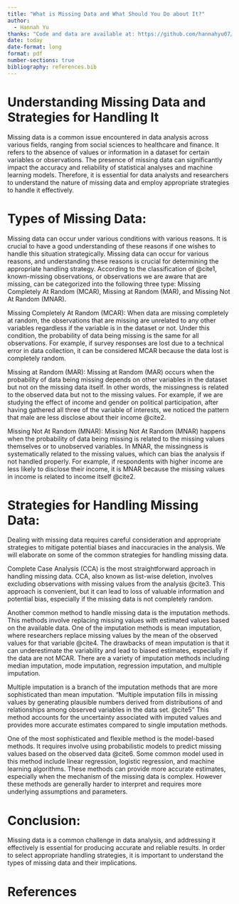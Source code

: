 ```yaml
---
title: "What is Missing Data and What Should You Do about It?"
author: 
  - Hannah Yu
thanks: "Code and data are available at: https://github.com/hannahyu07/what-is-missing-data"
date: today
date-format: long
format: pdf
number-sections: true
bibliography: references.bib
---
```


# Understanding Missing Data and Strategies for Handling It

Missing data is a common issue encountered in data analysis across various fields, ranging from social sciences to healthcare and finance. It refers to the absence of values or information in a dataset for certain variables or observations. The presence of missing data can significantly impact the accuracy and reliability of statistical analyses and machine learning models. Therefore, it is essential for data analysts and researchers to understand the nature of missing data and employ appropriate strategies to handle it effectively.

# Types of Missing Data:

Missing data can occur under various conditions with various reasons. It is crucial to have a good understanding of these reasons if one wishes to handle this situation strategically. 
Missing data can occur for various reasons, and understanding these reasons is crucial for determining the appropriate handling strategy. According to the classification of @cite1, known-missing observations, or observations we are aware that are missing, can be categorized into the following three type: Missing Completely At Random (MCAR), Missing at Random (MAR), and Missing Not At Random (MNAR).

Missing Completely At Random (MCAR): When data are missing completely at random, the observations that are missing are unrelated to any other variables regardless if the variable is in the dataset or not. Under this condition, the probability of data being missing is the same for all observations. For example, if survey responses are lost due to a technical error in data collection, it can be considered MCAR because the data lost is completely random. 

Missing at Random (MAR): Missing at Random (MAR) occurs when the probability of data being missing depends on other variables in the dataset but not on the missing data itself. In other words, the missingness is related to the observed data but not to the missing values. For example, if we are studying the effect of income and gender on political participation, after having gathered all three of the variable of interests, we noticed the pattern that male are less disclose about their income @cite2.

Missing Not At Random (MNAR): Missing Not At Random (MNAR) happens when the probability of data being missing is related to the missing values themselves or to unobserved variables. In MNAR, the missingness is systematically related to the missing values, which can bias the analysis if not handled properly. For example, if respondents with higher income are less likely to disclose their income, it is MNAR because the missing values in income is related to income itself @cite2.

# Strategies for Handling Missing Data:

Dealing with missing data requires careful consideration and appropriate strategies to mitigate potential biases and inaccuracies in the analysis. We will elaborate on some of the common strategies for handling missing data.

Complete Case Analysis (CCA) is the most straightforward approach in handling missing data.  CCA, also known as list-wise deletion, involves excluding observations with missing values from the analysis @cite3. This approach is convenient, but it can lead to loss of valuable information and potential bias, especially if the missing data is not completely random.

Another common method to handle missing data is the imputation methods. This methods involve replacing missing values with estimated values based on the available data. One of the imputation methods is mean imputation, where researchers replace missing values by the mean of the observed values for that variable @cite4. The drawbacks of mean imputation is that it can underestimate the variability and lead to biased estimates, especially if the data are not MCAR. There are a variety of imputation methods including median imputation, mode imputation, regression imputation, and multiple imputation.

Multiple imputation is a branch of the imputation methods that are more sophisticated than mean imputation. "Multiple imputation fills in missing values by generating plausible numbers derived from distributions of and relationships among observed variables in the data set. @cite5" This method accounts for the uncertainty associated with imputed values and provides more accurate estimates compared to single imputation methods.

One of the most sophisticated and flexible method is the model-based methods. It requires  involve using probabilistic models to predict missing values based on the observed data @cite6. Some common model used in this method include linear regression, logistic regression, and machine learning algorithms. These methods can provide more accurate estimates, especially when the  mechanism of the missing data is complex. However these methods are generally harder to interpret and requires more underlying assumptions and parameters. 

# Conclusion:

Missing data is a common challenge in data analysis, and addressing it effectively is essential for producing accurate and reliable results. In order to select appropriate handling strategies, it is important to understand the types of missing data and their implications. 






# References


